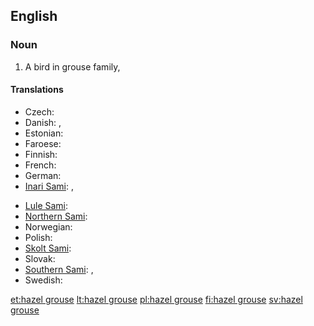 ==English==
{{wikipedia}}

===Noun===
{{en-noun|head=[[hazel]] [[grouse]]}}

# A bird in grouse family, {{taxlink|Bonasa bonasia|species|noshow=1}}

====Translations====
{{trans-top|bird}}
* Czech: {{t|cs|jeřábek lesní|m}}
* Danish: {{t|da|hjerpe|c}}, {{t|da|jærpe|c}}
* Estonian: {{t|et|laanepüü}}
* Faroese: {{t|fo|jarpi|m}}
* Finnish: {{t+|fi|pyy}}
* French: {{t+|fr|gélinotte des bois|f}}
* German: {{t+|de|Haselhuhn|n}}
* [[Inari Sami]]: {{t|smn|puágui}}, {{t|smn|pagoi}}
{{trans-mid}}
* [[Lule Sami]]: {{t|smj|bákkoj}}
* [[Northern Sami]]: {{t|se|bakku}}
* Norwegian: {{t+|no|jerpe|m|f}}
* Polish: {{t+|pl|jarząbek|m}}
* [[Skolt Sami]]: {{t|sms|pââgg}}
* Slovak: {{t|sk|jariabok hôrny|m}}
* [[Southern Sami]]: {{t|sma|brorke}}, {{t|sma|frorke}}
* Swedish: {{t+|sv|järpe|c}}
{{trans-bottom}}

[[et:hazel grouse]]
[[lt:hazel grouse]]
[[pl:hazel grouse]]
[[fi:hazel grouse]]
[[sv:hazel grouse]]